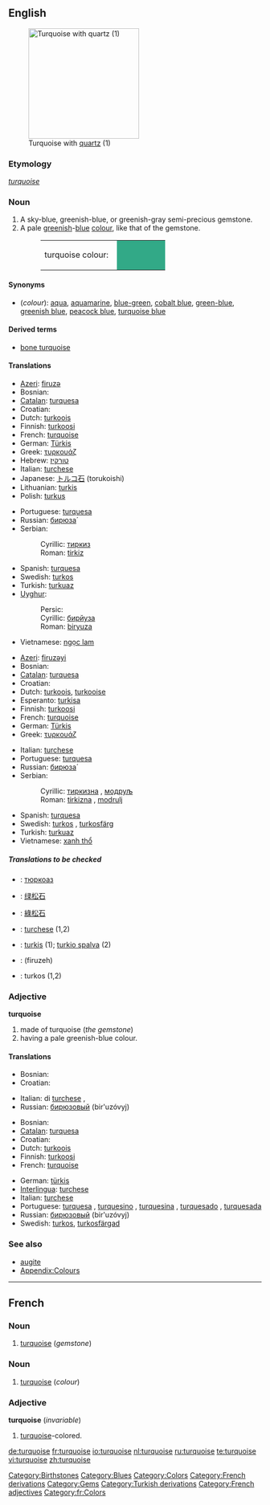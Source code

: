 {{was wotd|2007|September|5}}
==English==
{{wikipedia}}
[[Image:Turquoise_with_quartz.jpg|thumb|right|220px|Turquoise with [[quartz]] (1)]]

===Etymology===
{{F.}} ''[[turquoise#French|turquoise]]''

===Noun===
{{en-noun}}

# A sky-blue, greenish-blue, or greenish-gray semi-precious gemstone.
# A pale [[green]]ish-[[blue]] [[color|colour]], like that of the gemstone.
#:<table><tr><td>turquoise colour: &nbsp;</td><td bgcolor="#32A987" width="80">&nbsp; </td></tr></table>

====Synonyms====
*(''colour''): [[aqua]], [[aquamarine]], [[blue-green]], [[cobalt blue]], [[green-blue]], [[greenish blue]], [[peacock blue]], [[turquoise blue]]

====Derived terms====
*[[bone turquoise]]

====Translations====
{{trans-top|gemstone}}
*[[Azeri]]: [[firuzə]]
*Bosnian: {{t-|bs|tirkiz|m}} {{m}}
*[[Catalan]]: [[turquesa]] {{f}}
*Croatian: {{t-|hr|tirkiz|m}}
*Dutch: [[turkoois]]
*Finnish: [[turkoosi]]
*French: [[turquoise#French|turquoise]] {{f}}
*German: [[Türkis]] {{m}}
*Greek: [[τυρκουάζ]] {{n}}
*Hebrew: [[טורקיז]]
*Italian: [[turchese]] {{m}}
*Japanese: [[トルコ石]] (torukoishi)
*Lithuanian: [[turkis]]
*Polish: [[turkus]]
{{trans-mid}}
*Portuguese: [[turquesa]] {{f}}
*Russian: [[бирюза|бирюза́]]
*Serbian:
*:Cyrillic: [[тиркиз#Serbian|тиркиз]] {{m}}
*:Roman: [[tirkiz#Serbian|tirkiz]] {{m}}
*Spanish: [[turquesa]] {{f}}
*Swedish: [[turkos]] {{c}}
*Turkish: [[turkuaz]]
*[[Uyghur]]:
*:Persic: {{ARchar|[[بىريۇزا]]}}
*:Cyrillic: [[бирйуза]]
*:Roman: [[biryuza]]
*Vietnamese: [[ngọc lam]]
{{trans-bottom}}

{{trans-top|colour}}
*[[Azeri]]: [[firuzəyi]]
*Bosnian: {{t|bs|tirkizna|f}}
*[[Catalan]]: [[turquesa]] {{f}}
*Croatian: {{t|hr|tirkizna|f}}
*Dutch: [[turkoois]], [[turkooise]]
*Esperanto: [[turkisa]]
*Finnish: [[turkoosi]]
*French: [[turquoise#French|turquoise]] {{f}}
*German: [[Türkis]] {{n}}
*Greek: [[τυρκουάζ]]
{{trans-mid}}
*Italian: [[turchese]] {{m}}
*Portuguese: [[turquesa]] {{m}}
*Russian: [[бирюза|бирюза́]]
*Serbian:
*:Cyrillic: [[тиркизна#Serbian|тиркизна]] {{f}}, [[модруљ]] {{m}}
*:Roman: [[tirkizna#Serbian|tirkizna]] {{f}}, [[modrulj]] {{m}}
*Spanish: [[turquesa]] {{m}}
*Swedish: [[turkos]] {{c}}, [[turkosfärg]] {{c}}
*Turkish: [[turkuaz]]
*Vietnamese: [[xanh thổ]]
{{trans-bottom}}

=====Translations to be checked=====
{{checktrans}}
<!--Remove this section once all of the translations below have been moved into the tables above.-->

*{{ttbc|Bulgarian}}: [[тюркоаз]] {{m}}
*{{ttbc|Chinese, Simplified}}: [[绿松石]]
*{{ttbc|Chinese, Traditional}}: [[綠松石]]
*{{ttbc|Interlingua}}: [[turchese]] (1,2)
*{{ttbc|Lithuanian}}: [[turkis]] {{m}} (1); [[turkio spalva]] {{f}} (2)
*{{ttbc|Persian}}: {{FAchar|[[فیروزه]]}} (firuzeh)
*{{ttbc|Swedish}}: turkos (1,2)

===Adjective===
'''turquoise'''

# made of turquoise (''the gemstone'')
# having a pale greenish-blue colour.

====Translations====
{{trans-top|made of turquoise}}
*Bosnian: {{t|bs|tirkizan}}
*Croatian: {{t|hr|tirkizan}}
{{trans-mid}}
*Italian: di [[turchese]] {{m}}, {{f}}
*Russian: [[бирюзовый]] (bir'uzóvyj)
{{trans-bottom}}

{{trans-top|having a pale greenish-blue colour}}
*Bosnian: {{t|bs|tirkizan}}
*[[Catalan]]: [[turquesa]] {{m}}
*Croatian: {{t|hr|tirkizan}}
*Dutch: [[turkoois]] {{n}}
*Finnish: [[turkoosi]]
*French: [[turquoise#French|turquoise]] {{mf}}
{{trans-mid}}
*German: [[türkis]]
*[[Interlingua]]: [[turchese]]
*Italian: [[turchese]] {{mf}}
*Portuguese: [[turquesa]] {{mf}}, [[turquesino]] {{m}}, [[turquesina]] {{f}}, [[turquesado]] {{m}}, [[turquesada]] {{f}}
*Russian: [[бирюзовый]] (bir'uzóvyj)
*Swedish: [[turkos]], [[turkosfärgad]]
{{trans-bottom}}

===See also===
*[[augite]]
*[[Wiktionary_Appendix:Colours|Appendix:Colours]]

[[Category:Birthstones]]
[[Category:Blues]]
[[Category:Colors]]
[[Category:French derivations]]
[[Category:Gems]]
[[Category:Turkish derivations]]

----

==French==

===Noun===
{{fr-noun-reg|f}}

# [[turquoise#English|turquoise]] (''gemstone'')

===Noun===
{{fr-noun-reg|m}}

# [[turquoise#English|turquoise]] (''colour'')

===Adjective===
'''turquoise''' (''invariable'')

# [[turquoise#English|turquoise]]-colored.

[[Category:French adjectives]]
[[Category:fr:Colors]]

[[de:turquoise]]
[[fr:turquoise]]
[[io:turquoise]]
[[nl:turquoise]]
[[ru:turquoise]]
[[te:turquoise]]
[[vi:turquoise]]
[[zh:turquoise]]